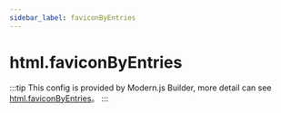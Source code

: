 ```yaml
---
sidebar_label: faviconByEntries
---
```


# html.faviconByEntries

:::tip
This config is provided by Modern.js Builder, more detail can see [html.faviconByEntries](https://modernjs.dev/builder/en/api/config-html.html#html-faviconbyentries)。
:::


<Main />
